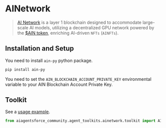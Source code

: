 # AINetwork

>[AI Network](https://www.ainetwork.ai/build-on-ain) is a layer 1 blockchain designed to accommodate 
> large-scale AI models, utilizing a decentralized GPU network powered by the 
> [$AIN token](https://www.ainetwork.ai/token), enriching AI-driven `NFTs` (`AINFTs`).


## Installation and Setup

You need to install `ain-py` python package.

```bash
pip install ain-py
```
You need to set the `AIN_BLOCKCHAIN_ACCOUNT_PRIVATE_KEY` environmental variable to your AIN Blockchain Account Private Key.
## Toolkit

See a [usage example](/docs/integrations/tools/ainetwork).

```python
from aiagentsforce_community.agent_toolkits.ainetwork.toolkit import AINetworkToolkit
```

